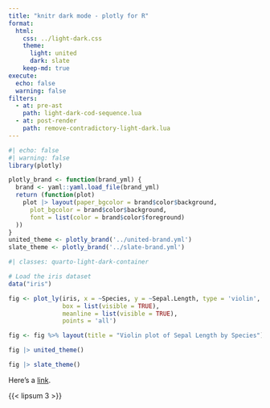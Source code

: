 ```yaml
---
title: "knitr dark mode - plotly for R"
format:
  html:
    css: ../light-dark.css
    theme:
      light: united
      dark: slate
    keep-md: true
execute:
  echo: false
  warning: false
filters:
  - at: pre-ast
    path: light-dark-cod-sequence.lua
  - at: post-render
    path: remove-contradictory-light-dark.lua
---
```


```r
#| echo: false
#| warning: false
library(plotly)

plotly_brand <- function(brand_yml) {
  brand <- yaml::yaml.load_file(brand_yml)
  return (function(plot)
    plot |> layout(paper_bgcolor = brand$color$background,
      plot_bgcolor = brand$color$background,
      font = list(color = brand$color$foreground)
  ))
}
united_theme <- plotly_brand('../united-brand.yml')
slate_theme <- plotly_brand('../slate-brand.yml')
```

```r
#| classes: quarto-light-dark-container

# Load the iris dataset
data("iris")

fig <- plot_ly(iris, x = ~Species, y = ~Sepal.Length, type = 'violin',
               box = list(visible = TRUE),
               meanline = list(visible = TRUE),
               points = 'all')

fig <- fig %>% layout(title = "Violin plot of Sepal Length by Species")

fig |> united_theme()

fig |> slate_theme()
```

Here's a [link](https://example.com).

{{< lipsum 3 >}}
